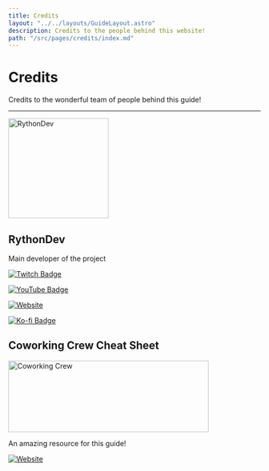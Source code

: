 ```yaml
---
title: Credits
layout: "../../layouts/GuideLayout.astro"
description: Credits to the people behind this website!
path: "/src/pages/credits/index.md"
---
```


# Credits

Credits to the wonderful team of people behind this guide! 

---

<Image src={RythonDev} alt="RythonDev" width="200" height="200" />

## RythonDev

Main developer of the project

<div class="flex flex-row gap-2">

[![Twitch Badge](https://img.shields.io/twitch/status/rythondev?color=9146FF&label=Twitch&logo=twitch&logoColor=white&style=for-the-badge)](https://twitch.tv/RythonDev)

[![YouTube Badge](https://img.shields.io/badge/YouTube-F00?logo=youtube&logoColor=fff&style=for-the-badge)](https://youtube.com/@RythonDev)

[![Website](https://img.shields.io/badge/Website-fff?logoColor=000&style=for-the-badge)](https://rython.dev/)

[![Ko-fi Badge](https://img.shields.io/badge/Ko--fi-FF5E5B?logo=kofi&logoColor=fff&style=for-the-badge)](https://ko-fi.com/rython)

</div>

## Coworking Crew Cheat Sheet

<Image src={CoworkingCrew} alt="Coworking Crew" width="400" height="143" />

An amazing resource for this guide!

[![Website](https://img.shields.io/badge/Website-fc626f?logoColor=000&style=for-the-badge)](https://third-stinger-20a.notion.site/A-Coworking-Streamer-Cheat-Sheet-01ee1e5ff006410d84c339069ea6546c/)

